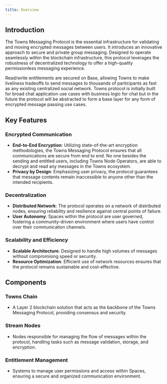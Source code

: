 ```yaml
---
title: Overview
---
```


## Introduction

The Towns Messaging Protocol is the essential infrastructure for validating and moving encrypted messages between users. It introduces an innovative approach to secure and private group messaging. Designed to operate seamlessly within the blockchain infrastructure, this protocol leverages the robustness of decentralized technology to offer a high-quality permissionless messaging experience.

Read/write entitlements are secured on Base, allowing Towns to make liveliness tradeoffs to send messages to thousands of participants as fast as any existing centralized social network. Towns protocol is initially built for broad chat application use cases with business logic for chat but in the future the protocol will be abstracted to form a base layer for any form of encrypted message passing use cases.

## Key Features

### Encrypted Communication

- **End-to-End Encryption**: Utilizing state-of-the-art encryption methodologies, the Towns Messaging Protocol ensures that all communications are secure from end to end. No one besides the sending and entitled users, including Towns Node Operators, are able to decrypt and read any messages in the Towns ecosystem.
- **Privacy by Design**: Emphasizing user privacy, the protocol guarantees that message contents remain inaccessible to anyone other than the intended recipients.

### Decentralization

- **Distributed Network**: The protocol operates on a network of distributed nodes, ensuring reliability and resilience against central points of failure.
- **User Autonomy**: Spaces within the protocol are user governed, fostering a community-driven environment where users have control over their communication channels.

### Scalability and Efficiency

- **Scalable Architecture**: Designed to handle high volumes of messages without compromising speed or security.
- **Resource Optimization**: Efficient use of network resources ensures that the protocol remains sustainable and cost-effective.

## Components

### Towns Chain

- A Layer 2 blockchain solution that acts as the backbone of the Towns Messaging Protocol, providing consensus and security.

### Stream Nodes

- Nodes responsible for managing the flow of messages within the protocol, handling tasks such as message validation, storage, and encryption.

### Entitlement Management

- Systems to manage user permissions and access within Spaces, ensuring a secure and organized communication environment.
